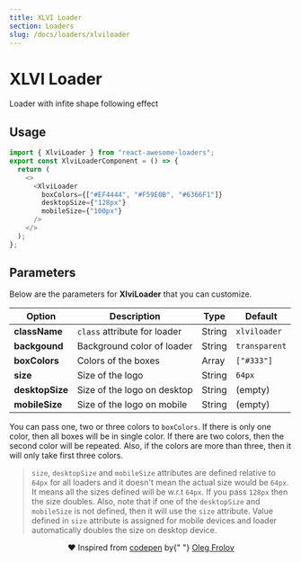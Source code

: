 ```yaml
---
title: XLVI Loader
section: Loaders
slug: /docs/loaders/xlviloader
---
```



# XLVI Loader

Loader with infite shape following effect

## Usage

<Loader name="XlviLoader" />

```js highlight={1,5-9}
import { XlviLoader } from "react-awesome-loaders";
export const XlviLoaderComponent = () => {
  return (
    <>
      <XlviLoader
        boxColors={["#EF4444", "#F59E0B", "#6366F1"]}
        desktopSize={"128px"}
        mobileSize={"100px"}
      />
    </>
  );
};
```

## Parameters

Below are the parameters for **XlviLoader** that you can customize.

| Option          | Description                  | Type   | Default       |
| --------------- | ---------------------------- | ------ | ------------- |
| **className**   | `class` attribute for loader | String | `xlviloader`  |
| **backgound**   | Background color of loader   | String | `transparent` |
| **boxColors**   | Colors of the boxes          | Array  | `["#333"]`    |
| **size**        | Size of the logo             | String | `64px`        |
| **desktopSize** | Size of the logo on desktop  | String | (empty)       |
| **mobileSize**  | Size of the logo on mobile   | String | (empty)       |

You can pass one, two or three colors to `boxColors`. If there is only one color, then all boxes will be in single color. If there are two colors, then the second color will be repeated. Also, if the colors are more than three, then it will only take first three colors.

> `size`, `desktopSize` and `mobileSize` attributes are defined relative to `64px` for all loaders and it doesn't mean the actual size would be `64px`. It means all the sizes defined will be w.r.t `64px`. If you pass `128px` then the size doubles. Also, note that if one of the `desktopSize` and `mobileSize` is not defined, then it will use the `size` attribute. Value defined in `size` attribute is assigned for mobile devices and loader automatically doubles the size on desktop device.

<p align="center" style={{fontSize: "13px", marginTop: "20px"}}>
  ❤️ Inspired from <a href="https://codepen.io/Volorf/pen/ZVVVgM">codepen</a> by{" "}
  <a href="https://dribbble.com/Volorf">Oleg Frolov</a>
</p>
